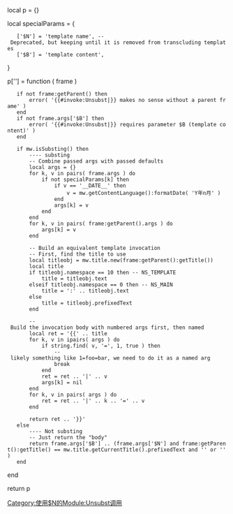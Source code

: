 local p = {}

local specialParams = {
	['$N'] = 'template name', -- Deprecated, but keeping until it is removed from transcluding templates
	['$B'] = 'template content',
}

p[''] = function ( frame )
	if not frame:getParent() then
		error( '{{#invoke:Unsubst|}} makes no sense without a parent frame' )
	end
	if not frame.args['$B'] then
		error( '{{#invoke:Unsubst|}} requires parameter $B (template content)' )
	end
	
	if mw.isSubsting() then
		---- substing
		-- Combine passed args with passed defaults
		local args = {}
		for k, v in pairs( frame.args ) do
			if not specialParams[k] then
				if v == '__DATE__' then
					v = mw.getContentLanguage():formatDate( 'Y年n月' )
				end
				args[k] = v
			end
		end
		for k, v in pairs( frame:getParent().args ) do
			args[k] = v
		end

		-- Build an equivalent template invocation
		-- First, find the title to use
		local titleobj = mw.title.new(frame:getParent():getTitle())
		local title
		if titleobj.namespace == 10 then -- NS_TEMPLATE
			title = titleobj.text
		elseif titleobj.namespace == 0 then -- NS_MAIN
			title = ':' .. titleobj.text
		else
			title = titleobj.prefixedText
		end

		-- Build the invocation body with numbered args first, then named
		local ret = '{{' .. title
		for k, v in ipairs( args ) do
			if string.find( v, '=', 1, true ) then
				-- likely something like 1=foo=bar, we need to do it as a named arg
				break
			end
			ret = ret .. '|' .. v
			args[k] = nil
		end
		for k, v in pairs( args ) do
			ret = ret .. '|' .. k .. '=' .. v
		end
		
		return ret .. '}}'
	else
		---- Not substing
		-- Just return the "body"
		return frame.args['$B'] .. (frame.args['$N'] and frame:getParent():getTitle() == mw.title.getCurrentTitle().prefixedText and '[[Category:使用$N的Module:Unsubst调用|Category:使用$N的Module:Unsubst调用]]' or '')
	end
end

return p